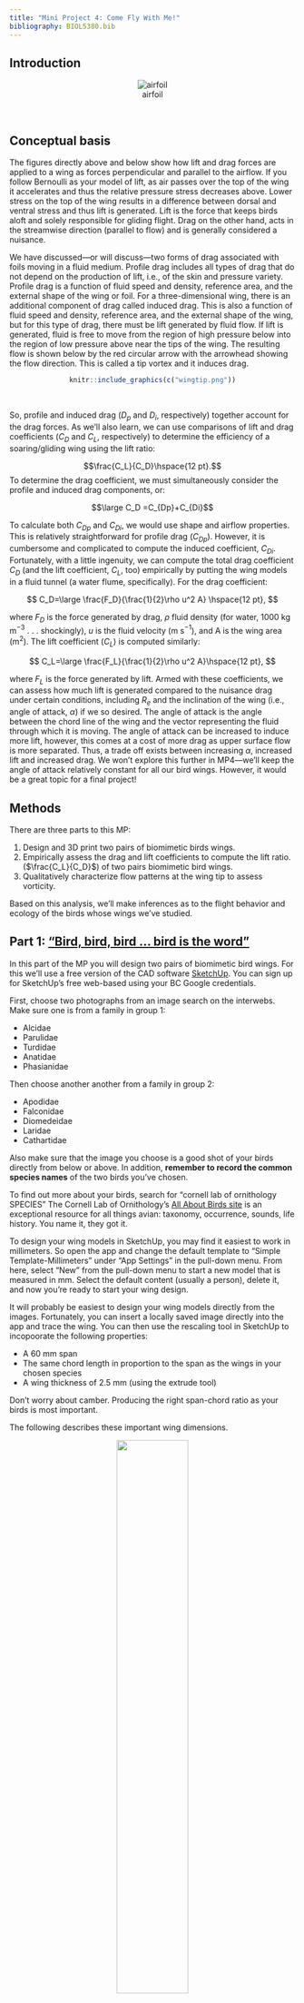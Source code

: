 ```yaml
---
title: "Mini Project 4: Come Fly With Me!"
bibliography: BIOL5380.bib
---
```


## Introduction
<!-- Our fourth Mini Project explores how body shape contributes to the flow patterns associated with foils moving in a fluid. We'll also consider how these lift and drag components may be used to predict the flight behavior of birds. Our general goals are to: -->

<!-- 1. Use CAD software and 3D printing technology to fabricate two biomiometic fish bodies with designs that reflect a diversity of fish body shape. -->
<!-- 2. Measure drag forces of these bodies using a simple experimental system and Stokes-drag model. -->
<!-- 3. Characterize flow patterns using particle tracking. -->
<!-- 4. Based drag and flow pattern data, establish what swimming characteristics the bodies impart to the fish. -->



<!-- https://www.quora.com/Can-the-principle-of-stokes-law-be-applied-to-non-spherical-objects-or-when-turbulent-flow-is-present-although-the-equation-cant-be-used-For-example-would-terminal-velocity-be-proportional-to-r-2-for-objects-that-do 

CFD and visulization
-->

<center>
![airfoil](airfoild.png){#foil}
</center>
<br>

## Conceptual basis

The figures directly above and below show how lift and drag forces are applied to a wing as forces perpendicular and parallel to the airflow. If you follow Bernoulli as your model of lift, as air passes over the top of the wing it accelerates and thus the relative pressure stress decreases above. Lower stress on the top of the wing results in a difference between dorsal and ventral stress and thus lift is generated. Lift is the force that keeps birds aloft and solely responsible for gliding flight. Drag on the other hand, acts in the streamwise direction (parallel to flow) and is generally considered a nuisance.

We have discussed---or will discuss---two forms of drag associated with foils moving in a fluid medium.  Profile drag includes all types of drag that do not depend on the production of lift, i.e., of the skin and pressure variety. Profile drag is a function of fluid speed and density, reference area, and the external shape of the wing or foil. For a three-dimensional wing, there is an additional component of drag called induced drag. This is also a function of fluid speed and density, reference area, and the external shape of the wing, but for this type of drag, there must be lift generated by fluid flow. If lift is generated, fluid is free to move from the region of high pressure below into the region of low pressure above near the tips of the wing. The resulting flow is shown below by the red circular arrow with the arrowhead showing the flow direction. This is called a tip vortex and it induces drag.

<center>
```r
knitr::include_graphics(c("wingtip.png"))
```
</center>
<br>

So, profile and induced drag ($D_p$ and $D_i$, respectively) together account for the drag forces. As we'll also learn, we can use comparisons of lift and drag coefficients ($C_D$ and $C_L$, respectively) to determine the efficiency of a soaring/gliding wing using the lift ratio:

$$\frac{C_L}{C_D}\hspace{12 pt}.$$
To determine the drag coefficient, we must simultaneously consider the profile and induced drag components, or:


$$\large C_D =C_{Dp}+C_{Di}$$

To calculate both $C_{Dp}$ and $C_{Di}$, we would use shape and airflow properties. This is relatively straightforward for profile drag ($C_{Dp}$). However, it is cumbersome and complicated to compute the induced coefficient, $C_{Di}$. Fortunately, with a little ingenuity, we can compute the total drag coefficient $C_D$ (and the lift coefficient, $C_L$, too) empirically by putting the wing models in a fluid tunnel (a water flume, specifically). For the drag coefficient:

$$
C_D=\large \frac{F_D}{\frac{1}{2}\rho u^2 A} \hspace{12 pt},
$$

where $F_D$ is the force generated by drag, $\rho$ fluid density (for water, 1000 kg m$^{-3}$ . . . shockingly), $u$ is the fluid velocity (m s$^{-1}$), and A is the wing area (m$^2$). The lift coefficient ($C_L$) is computed similarly:

$$
C_L=\large \frac{F_L}{\frac{1}{2}\rho u^2 A}\hspace{12 pt},
$$

where $F_L$ is the force generated by lift. Armed with these coefficients, we can assess how much lift is generated compared to the nuisance drag under certain conditions, including $R_e$ and the inclination of the wing (i.e., angle of attack, $\alpha$) if we so desired. The angle of attack is the angle between the chord line of the wing and the vector representing the fluid through which it is moving. The angle of attack can be increased to induce more lift, however, this comes at a cost of more drag as upper surface flow is more separated. Thus, a trade off exists between increasing $\alpha$, increased lift and increased drag. We won't explore this further in MP4---we'll keep the angle of attack relatively constant for all our bird wings. However, it would be a great topic for a final project!


## Methods
There are three parts to this MP:

  1. Design and 3D print two pairs of biomimetic birds wings.
  2. Empirically assess the drag and lift coefficients to compute the lift ratio. ($\frac{C_L}{C_D}$)  of two pairs biomimetic bird wings.
  3. Qualitatively characterize flow patterns at the wing tip to assess vorticity.

Based on this analysis, we'll make inferences as to the flight behavior and ecology of the birds whose wings we've studied.


## Part 1: ["Bird, bird, bird ... bird is the word"](https://www.youtube.com/watch?v=aPrtFxd9u9Y)

In this part of the MP you will design two pairs of biomimetic bird wings. For this we'll use a free version of the CAD software [SketchUp](https://app.sketchup.com/). You can sign up for SketchUp's free web-based using your BC Google credentials.

First, choose two photographs from an image search on the interwebs. Make sure one is from a family in group 1:

  * Alcidae
  * Parulidae
  * Turdidae
  * Anatidae
  * Phasianidae

Then choose another another from a family in group 2:

  * Apodidae
  * Falconidae
  * Diomedeidae
  * Laridae
  * Cathartidae

Also make sure that the image you choose is a good shot of your birds directly from below or above. In addition, **remember to record the common species names** of the two birds you've chosen.

To find out more about your birds, search for "cornell lab of ornithology SPECIES" The Cornell Lab of Ornithology's [All About Birds site](https://www.allaboutbirds.org/) is an exceptional resource for all things avian: taxonomy, occurrence, sounds, life history. You name it, they got it.

To design your wing models in SketchUp, you may find it easiest to work in millimeters. So open the app and change the default template to "Simple Template-Millimeters" under "App Settings" in the pull-down menu. From here, select "New" from the pull-down menu to start a new model that is measured in mm.  Select the default content (usually a person), delete it, and now you're ready to start your wing design.

It will probably be easiest to design your wing models directly from the images. Fortunately, you can insert a locally saved image directly into the app and trace the wing. You can then use the rescaling tool in SketchUp to incopoorate the following properties:

  * A 60 mm span
  * The same chord length in proportion to the span as the wings in your chosen species
  * A wing thickness of 2.5 mm (using the extrude tool)

Don't worry about camber. Producing the right span-chord ratio as your birds is most important.

The following describes these important wing dimensions.

<center>
![](https://www.grc.nasa.gov/www/k-12/VirtualAero/BottleRocket/airplane/Images/geom.gif){ width=50% }
</center>
<br>


From the wing models, calculate the aspect ratio with:

 $$AR=\large \frac{S^2}{A_{w}}\hspace{12 pt},$$

where S is the span and $A_{w}$ is the wetted area of the wing (i.e., surface area of the wing in contact with the air flow). You can use the ruler and shape info features in SketchUp to determine S and $A_{w}$.

When you're finished with AR calculations, you should duplicate the wings (birds have two afterall), **export each as a separate** stereolithography file (.stl), and then load the .stl to [THIS DIRECTORY](https://drive.google.com/drive/folders/1-3G9Ho0sqVXSSEBd-yVSGPtjhSFmOdF5?usp=sharing). With Prof. K's help, you'll 3D print each pair and then glue them to a standard 3D-printed body model (a gull . . . there's no such thing as a seagull).


## Part 2: A fish back to water

We'll place your biomimetic wings and gull model in the flume and anchor it to a "sting" (see figure below) to measure lift and drag forces. To understand how this works, you'll have to withstand a bit of engineering wonk. We'll use two binocular Wheatstone bridge load cells to simultaneously measure lift and drag (see figure below). These instruments report a force based on how much shear strain occurs when a load is placed at the end of a cantilevered beam of aluminum. Because of the design of the sting, the input arms of our cantilevered sensor systems are longer and amplify the load. But we'll ignore this and assume it doesn't bias one load cell or the other.

Turn on the swim tunnel to the preset velocity (determined by Prof. K and reported at the start of the experiment). "Swim"" the bird for 30 s at this predetermine speed. Lift and drag forces will be recorded on a PC and place in [**THIS DIRECTORY**](https://drive.google.com/drive/folders/15kbeHiL2ksA9ZgsGe5Q2lpLl5cEaAsIj?usp=sharing) that you can access later.

<center>
![](bird.setup.png){ width=50% }
</center>
<br>

## Part 3: Flow Viz

The magnitude of induced drag of a foil generating lift is proportional to the vorticity at the wing tip. Vorticity describes the spinning motion of a fluid in some local area and is therefore a measure of it's rotation. Vorticity is defined quantitatively as the curving of velocity vectors. Thus, to calculate vorticity, one needs to quantify local patterns of velocity.

Particle image velocimetry (PIV) is an optical method of flow visualization and is often used to obtain instantaneous velocity measurements. This technique relies on visually tracking neutrally buoyant particles suspended in the fluid that follow its motion. Particles are often illuminated and fluoresced with a thin laser light field. In the animation below, small glass spheres are suspeneded in water as if flow past a 3D-printed wing. It's important to note that this thin sheet of light only captures the flow field in this vary narrow plane (the horizontal-vertical or x,y plane in this case).

<center>
![](img/piv.gif){ width=70% }
</center> <br>

To derive velocity vectors from moving particles in a field, researchers rely on sophisticated algorithms applied in various software packages, some free and some much more than free. ~~To qualitatively assess the velocity vectors at the wings' tips, we'll be using a free Java-base package, [jPIV](https://eguvep.github.io/jpiv). This is a limited GUI version of [openPIV](https://eguvep.github.io/jpiv/download.html), a very popular command-line interface for PIV.~~

To qualitatively assess the velocity vectors at the wings' tips, we'll turn to FIJI again and use one of it's preloaded plugins, "Optic Flow".

To use FIJI's optic flow tool, you'll have to prepare your two videos first, one for each bird. Like we did in the [second MP](MP2.html#A_kick_start), convert your videos to AVI format. From each, load them in FIJI as a virtual stack. Then find two **consecutive** images/frames where you see interesting and clear movements of particles behind the wing. Record the frame numbers. Then, create a substack of these two images (`Image` $\rightarrow$ `Stacks` $\rightarrow$ `Tools` $\rightarrow$ `Make substack`). In the dialog box that opens up, punch in the two frame numbers. Next, convert the substack to 8-bit grayscale images (`Image` $\rightarrow$ `Type` $\rightarrow$ `8-bit`). Now crop the image to include the area behind the wing and interesting particles (select the area with the rectangle tool, then `Image` $\rightarrow$ `Crop`). You may also want to adjust the brightness (`Image` $\rightarrow$ `Adjust` $\rightarrow$ `Brightness/Contrast`) to increase the brightness of the particles.

To peform PIV analysis, double select `Analyze` $\rightarrow$ `Optic flow` $\rightarrow$ `PIV analysis` and follow these steps

1. **Chose the window size.** This will change how large of an area the analysis looks for moving particles between two frames. Too large, and many particles may not escape the window between the two frames and no velocities will be inferred. Too small, and the velocities and their vectors are really noisy. Try several, getting progressively smaller and see what you get.

2. **Do the analysis.** Click `OK` and the analysis will kick off. When done, FIJI will produce a series of windows and the most important (the "Flow Direction" window) will look like the one in the image below.

3. **Interpret the velocity vectors.** Place the cursor over the flow direction window. Notice how the FIJI menu part is now reporting the velocity in px/fram and direction in degrees. Note the 0$^o$ represents a horizontal, left-right direction and 90$^o$ a vertical up-down direction. Use the values over the flow direction window to qualitatively assess the magnitude and direction of volcities and how they vary spatially over the field. Also compare and contrast this pattern between the results for the two bird-wing models.



<center>
![](FIJIPIV.png){ width=50% }
</center>
<br>

## What to address in your report

When the avian dinosaurs split from the non-avian theropods, flight was a huge advantage. For the birds, their world became much more three dimensional, permitting the exploitation of new resources. This undoubtedly led to their evolutionary success. The origin of flight was associated with rapid evolutionary change in the shape of the bird arm as well as specializations in the body (Did you know a bird resorbs nearly all of its reproductive anatomy after breeding? Why?). These specializations can be viewed as adaptations to optimize flight aerodynamics according to a bird's habitat.

As you formulate your report and consider the evolution of the bird wing in the context of the behavioral diversity of bird flight, begin by generating **an hypothesis as to how wing AR will affect the lift-to-drag ratio**. In addition, be sure to outline the fluid mechanic basis for your hypothesis.

Using data acquired from the entire class evaluate your hypothesis by considering the following:

  1. What is the relationship between AR and lift-to-drag ratio? Is there any clear pattern across the class data? Was there any statistical signficance to this relationship.
  2. Which birds that inspired the biomimetic wings are likely to soar long periods? That is, which are most likely to glide? Which are unable to soar for long periods?
  3. What tradeoffs can you identify with the ability or inability to soar easily? Related to this, in what type of environment do you suppose each of the birds we've explored lives?
  4. Consider the lift forces generated by your biomimetic wings. What other adaptations associated with the body would optimize lift resulting from the wing?
  5. Are your results with respect to AR and lift ratio supported by previous studies? If not, consider why.

Lastly, using the images of velocity vectors for each of your groups wings, address the following:

  6. Were the flow patterns at the wing tip different between your two models? If so, how do these differences relate to their lift-to-drag ratios?



Please synthesize the results of your experiments and address these questions in a report that follows the structure outlined [here](https://bcbiomech.github.io/class/mini_projects.html). Reports are due Sunday, April 16th th at 11:59 pm. Your Rmd files (**with all the associated data!!!**) should be sent to Prof. K via email before then.

### Requirements for submission

Like a few other past MPs, important analyses depend on timely submission of each team's data. So, please submit the following data by 11:59 pm on Monday 3rd in [**THIS SPREADSHEET**](https://docs.google.com/spreadsheets/d/1nzo3Qb067LA5CPNkcXndM-C8LJg7EqNFvGgHB4qBI0k/edit?usp=sharing):

  * wing file name for lift and drag data
  * span and chord length (in mm)
  * wetted area ($S$ in mm$^2$)
  * AR
  * $C_D$, $C_L$, and $\frac{C_L}{C_D}$

This means that each team is responsible for calculating $C_D$, $C_L$, and $\frac{C_L}{C_D}$ for their two wing models **well before the report deadline**.

You can find explicit detail concerning the organization of an MP report [here](https://bcbiomech.github.io/class/mini_projects.html).

## What to pay attention to in writing the report

+ Data are plural.
+ Don't use `print()`, `head()`, etc. commands needlessly . . . we don't need a large data table of data in our reports.
+ Better methods for printing tables (eg. `pander()`, `kable`+`kableExtra`, etc.).
+ Figures and tables need captions! For figures, use `fig.cap` parameter in r chunk options. For tables use the `caption` parameter in `kable()` or similar.
+ Figures should be appropriately sized (check out `fig.width` and `fig.height` in r chunk options).
+ Figure axes should be labeled appropriately.



